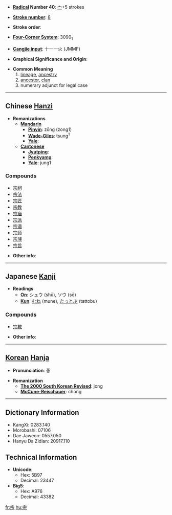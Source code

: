 * '''[[Wiktionary:Chinese radical index| Radical]] Number 40''': [[Wiktionary:Chinese radical index 宀|宀]]+5 strokes

* '''[[Wiktionary:Chinese total strokes index|Stroke number]]''': [[Wiktionary:Chinese total strokes index 8|8]]

* '''Stroke order''': 

* '''[[Wiktionary:Chinese four corner index|Four-Corner System]]''': 3090<sub>1</sub>

* '''[[Wiktionary:Chinese Cangjie index|Cangjie input]]''': 十一一火 (JMMF)

* '''Graphical Significance and Origin''': 

* '''Common Meaning'''
*#[[lineage]], [[ancestry]]
*#[[ancestor]], [[clan]]
*# numerary adjunct for legal case

----

== Chinese [[Hanzi]] ==

* '''Romanizations'''
** '''[[Mandarin]]'''
*** '''[[Pinyin]]''': zōng (zong1)
*** '''[[Wade-Giles]]''': tsung<sup>1</sup>
*** '''[[Yale]]''': 
** '''[[Cantonese]]'''
*** '''[[Jyutping]]''':
*** '''[[Penkyamp]]''': 
*** '''[[Yale]]''': jung1

===Compounds===
*[[宗祠]]
*[[宗法]]
*[[宗匠]]
*[[宗教]]
*[[宗庙]]
*[[宗派]]
*[[宗谱]]
*[[宗师]]
*[[宗族]]
*[[宗旨]]

* '''Other info''': 

----

== Japanese [[Kanji]] ==

* '''Readings'''
** '''[[On]]''': シュウ (shū), ソウ (sō)
** '''[[Kun]]''': [[むね]] (mune), [[たっとぶ]] (tattobu)

===Compounds===
*[[宗教]]

* '''Other info''':  

----

== [[Korean]] [[Hanja]] ==

* '''Pronunciation''': 종

* '''Romanization'''
** '''[[The 2000 South Korean Revised Romanization|The 2000 South Korean Revised]]''': jong
** '''[[McCune-Reischauer]]''': chong

----

== Dictionary Information ==

* KangXi: 0283.140
* Morobashi: 07106
* Dae Jaweon: 0557.050
* Hanyu Da Zidian: 20917.110

== Technical Information ==

* '''Unicode''':
** Hex: 5B97
** Decimal: 23447
* '''Big5''':
** Hex: A976
** Decimal: 43382

[[fr:宗]]
[[hu:宗]]